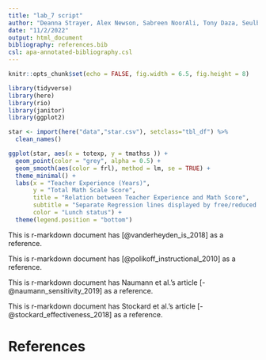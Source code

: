 ```yaml
---
title: "lab_7 script"
author: "Deanna Strayer, Alex Newson, Sabreen NoorAli, Tony Daza, Seulbi Lee"
date: "11/2/2022"
output: html_document
bibliography: references.bib
csl: apa-annotated-bibliography.csl
---
```


```r
knitr::opts_chunk$set(echo = FALSE, fig.width = 6.5, fig.height = 8)
```

```r
library(tidyverse)
library(here)
library(rio)
library(janitor)
library(ggplot2)

star <- import(here("data","star.csv"), setclass="tbl_df") %>%
  clean_names()

```

```r
ggplot(star, aes(x = totexp, y = tmathss )) + 
  geom_point(color = "grey", alpha = 0.5) + 
  geom_smooth(aes(color = frl), method = lm, se = TRUE) +
  theme_minimal() + 
  labs(x = "Teacher Experience (Years)", 
       y = "Total Math Scale Score",
       title = "Relation between Teacher Experience and Math Score",
       subtitle = "Separate Regression lines displayed by free/reduced price lunch status", 
       color = "Lunch status") +
  theme(legend.position = "bottom")
```

This is r-markdown document has [@vanderheyden_is_2018] as a reference.

This is r-markdown document has [@polikoff_instructional_2010] as a reference.

This is r-markdown document has Naumann et al.'s article [-@naumann_sensitivity_2019] as a reference.

This is r-markdown document has Stockard et al.'s article [-@stockard_effectiveness_2018] as a reference.


# References
